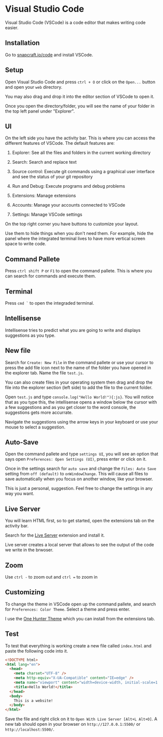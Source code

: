 
# Visual Studio Code

Visual Studio Code (VSCode) is a code editor that makes writing code easier.

## Installation

Go to [snapcraft.io/code](https://snapcraft.io/code) and install VSCode.

## Setup

Open Visual Studio Code and press `ctrl + O` or click on the `Open...` button and open your `web` directory.

You may also drag and drop it into the editor section of VSCode to open it.

Once you open the directory/folder, you will see the name of your folder in the top left panel under "Explorer".

## UI

On the left side you have the activity bar. This is where you can access the different features of VSCode. The default features are:

1. Explorer: See all the files and folders in the current working directory
2. Search: Search and replace text
3. Source control: Execute git commands using a graphical user interface and see the status of your git repository
4. Run and Debug: Execute programs and debug problems
5. Extensions: Manage extensions

6. Accounts: Manage your accounts connected to VSCode
7. Settings: Manage VSCode settings

On the top right corner you have buttons to customize your layout.

Use them to hide things when you don't need them. For example, hide the panel where the integrated terminal lives to have more vertical screen space to write code.

## Command Pallete

Press `ctrl shift P` or `F1` to open the command pallete. This is where you can search for commands and execute them.

## Terminal

Press `` cmd ` `` to open the integraded terminal.

## Intellisense

Intellisense tries to predict what you are going to write and displays suggestions as you type.

## New file

Search for `Create: New File` in the command pallete or use your cursor to press the add file icon next to the name of the folder you have opened in the explorer tab. Name the file `test.js`.

You can also create files in your operating system then drag and drop the file into the explorer section (left side) to add the file to the current folder.

Open `test.js` and type `console.log("Hello World!"){:js}`. You will notice that as you type this, the intellisense opens a window below the cursor with a few suggestions and as you get closer to the word console, the suggestions gets more accurrate.

Navigate the suggestions using the arrow keys in your keyboard or use your mouse to select a suggestion.

## Auto-Save

Open the command pallete and type `settings UI`, you will see an option that says open `Preferences: Open Settings (UI)`, press enter or click on it.

Once in the settings search for `auto save` and change the `Files: Auto Save` setting from `off (default)` to `onWindowChange`. This will cause all files to save automatically when you focus on another window, like your browser.

This is just a personal, suggestion. Feel free to change the settings in any way you want.

## Live Server

You will learn HTML first, so to get started, open the extensions tab on the activity bar.

Search for the [Live Server](https://marketplace.visualstudio.com/items?itemName=ritwickdey.LiveServer) extension and install it.

Live server creates a local server that allows to see the output of the code we write in the brwoser.

## Zoom

Use `ctrl -` to zoom out and `ctrl =` to zoom in

## Customizing

To change the theme in VSCode open up the command pallete, and search for `Preferences: Color Theme`. Select a theme and press enter.

I use the [One Hunter Theme](https://marketplace.visualstudio.com/items?itemName=RaillyHugo.one-hunter) which you can install from the extensions tab.

## Test

To test that everything is working create a new file called `index.html` and paste the following code into it.

```html copy filename="index.html"
<!DOCTYPE html>
<html lang="en">
  <head>
    <meta charset="UTF-8" />
    <meta http-equiv="X-UA-Compatible" content="IE=edge" />
    <meta name="viewport" content="width=device-width, initial-scale=1.0" />
    <title>Hello World!</title>
  </head>
  <body>
    This is a website!
  </body>
</html>
```

Save the file and right click on it to `Open With Live Server [Alt+L Alt+O]`. A new tab should open in your browser on `http://127.0.0.1:5500/` or `http://localhost:5500/`.
